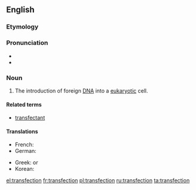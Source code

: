 ==English==

===Etymology===
{{blend|trans-|infection|lang=en}}

===Pronunciation===
* {{IPA|tɹænzˈfɛkʃən|lang=en}}
* {{rhymes|ɛkʃən|lang=en}}

===Noun===
{{wikipedia}}
{{en-noun}}

# {{label|en|molecular biology}} The introduction of foreign [[DNA]] into a [[eukaryotic]] cell.

====Related terms====
* [[transfectant]]

====Translations====
{{trans-top|introduction of foreign DNA into a eukaryotic cell}}
* French: {{t+|fr|transfection}}
* German: {{t|de|Transfektion|f}}
{{trans-mid}}
* Greek: {{t+|el|επιμόλυνση}} or {{t|el|διαμόλυνση}}
* Korean: {{t|ko|트랜스펙션|tr=teuraenseupeksyeon}}
{{trans-bottom}}

[[el:transfection]]
[[fr:transfection]]
[[pl:transfection]]
[[ru:transfection]]
[[ta:transfection]]